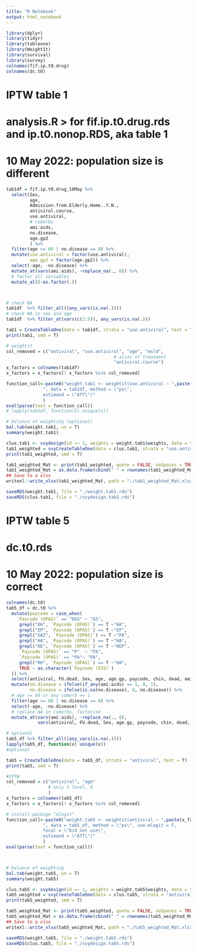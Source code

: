 ```yaml
---
title: "R Notebook"
output: html_notebook
---
```


```r
library(dplyr)
library(tidyr)
library(tableone)
library(WeightIt)
library(survival)
library(survey)
colnames(fif.ip.t0.drug)
colnames(dc.t0)
```

# IPTW table 1
# analysis.R > for fif.ip.t0.drug.rds and ip.t0.nonop.RDS, aka table 1
# 10 May 2022: population size is different

```r
tab1df = fif.ip.t0.drug_10May %>%
  select(Sex, 
         age,
         Admission.from.Elderly.Home..Y.N., 
         antiviral.course,
         use.antiviral,
         # comorbs 
         ami:aids,
         no.disease,
         age.gp2
         ) %>%
  filter(age >= 60 | no.disease == 0) %>%
  mutate(use.antiviral = factor(use.antiviral),
         age.gp2 = factor(age.gp2)) %>%
  select(-age, -no.disease) %>%
  mutate_at(vars(ami:aids), ~replace_na(., 0)) %>%
  # factor all variables
  mutate_all(~as.factor(.))



# check NA
tab1df  %>% filter_all((any_vars(is.na(.))))  
# check NA in sex and age
tab1df  %>% filter_at(vars(c(1:5)), any_vars(is.na(.)))

tab1 = CreateTableOne(data = tab1df, strata = "use.antiviral", test = T)
print(tab1, smd = T)

# weightit 
col_removed = c("antiviral", "use.antiviral", "age", "msld",
                                         # alias of treatment
                                         "antiviral.course")
x_factors = colnames(tab1df)
x_factors = x_factors[! x_factors %in% col_removed]

function_call<-paste0("weight.tab1 <- weightit(use.antiviral ~ ",paste(x_factors, collapse = "+"), 
              ", data = tab1df, method = \"ps\", 
              estimand = \"ATT\")"
              )
eval(parse(text = function_call))
# lapply(tab1df, function(x) unique(x))

# balance of weighting (optional)
bal.tab(weight.tab1, un = T)
summary(weight.tab1)

clus.tab1 <- svydesign(id =~ 1, weights = weight.tab1$weights, data = tab1df)
tab1_weighted = svyCreateTableOne(data = clus.tab1, strata = "use.antiviral", test = T)
print(tab1_weighted, smd = T)

tab1_weighted_Mat <- print(tab1_weighted, quote = FALSE, noSpaces = TRUE, printToggle = FALSE, smd = T)
tab1_weighted_Mat = as.data.frame(cbind(" " = rownames(tab1_weighted_Mat),tab1_weighted_Mat))
## Save to a xlsx
writexl::write_xlsx(tab1_weighted_Mat, path = "./tab1_weighted_Mat.xlsx")

saveRDS(weight.tab1, file = "./weight.tab1.rds")
saveRDS(clus.tab1, file = "./svydesign.tab1.rds")
```

# IPTW table 5
# dc.t0.rds
# 10 May 2022: population size is correct

```r
colnames(dc.t0)
tab5_df = dc.t0 %>%
  mutate(paycode = case_when(
    `Paycode (OPAS)` == "DGS" ~ "GS",
     grepl("DH", `Paycode (OPAS)`) == T ~"HA",
     grepl("EP", `Paycode (OPAS)`) == T ~"EP",
     grepl("GAZ", `Paycode (OPAS)`) == T ~"PA",
     grepl("HA", `Paycode (OPAS)`) == T ~"HA",
     grepl("NE", `Paycode (OPAS)`) == T ~"NEP",
     `Paycode (OPAS)` == "P"  ~ "PA",
     `Paycode (OPAS)` == "PA"~ "PA",
     grepl("RH", `Paycode (OPAS)`) == T ~"HA",
     TRUE ~ as.character(`Paycode (EIS)`)
  )) %>%
  select(antiviral, FU.dead, Sex, age, age.gp, paycode, chin, dead, ami:aids) %>%
  mutate(no.disease = ifelse(if_any(ami:aids) == 1, 0, 1),
         no.disease = ifelse(is.na(no.disease), 0, no.disease)) %>%
  # age >= 60 or any comorb == 1
  filter(age >= 60 | no.disease == 0) %>%
  select(-age, -no.disease) %>%
  # replace NA in comorbs, factorise
  mutate_at(vars(ami:aids), ~replace_na(., 0),
            vars(antiviral, FU.dead, Sex, age.gp, paycode, chin, dead, ami:aids), ~as.factor(.)) 

# optional
tab5_df %>% filter_all((any_vars(is.na(.))))  
lapply(tab5_df, function(x) unique(x))
#optional

tab5 = CreateTableOne(data = tab5_df, strata = "antiviral", test = T)
print(tab5, smd = T)

#IPTW
col_removed = c("antiviral", "age"
                # only 1 level, 0
                )
x_factors = colnames(tab5_df)
x_factors = x_factors[! x_factors %in% col_removed]

# install package "mlogit"
function_call<-paste0("weight.tab5 <- weightit(antiviral ~ ",paste(x_factors, collapse = "+"), 
              ", data = tab5_df, method = \"ps\", use.mlogit = F,
              focal = \"Did not use\",
              estimand = \"ATT\")"
              )
eval(parse(text = function_call))



# balance of weighting
bal.tab(weight.tab5, un = T)
summary(weight.tab5)

clus.tab5 <- svydesign(id =~ 1, weights = weight.tab5$weights, data = tab5_df)
tab5_weighted = svyCreateTableOne(data = clus.tab5, strata = "antiviral", test = T)
print(tab5_weighted, smd = T)

tab5_weighted_Mat <- print(tab5_weighted, quote = FALSE, noSpaces = TRUE, printToggle = FALSE, smd = T)
tab5_weighted_Mat = as.data.frame(cbind(" " = rownames(tab5_weighted_Mat),tab5_weighted_Mat))
## Save to a xlsx
writexl::write_xlsx(tab5_weighted_Mat, path = "./tab5_weighted_Mat.xlsx")

saveRDS(weight.tab5, file = "./weight.tab5.rds")
saveRDS(clus.tab5, file = "./svydesign.tab5.rds")
```

